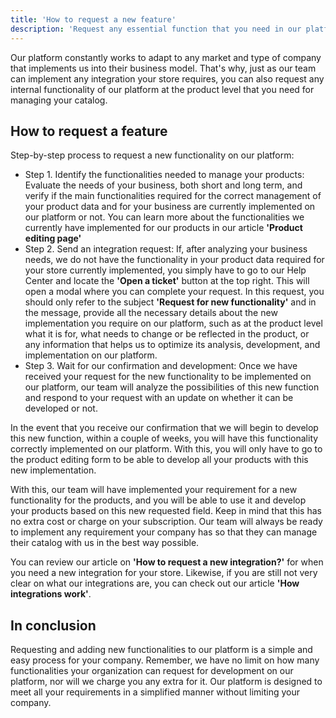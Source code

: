 ```yaml
---
title: 'How to request a new feature'
description: 'Request any essential function that you need in our platform.'
---
```


Our platform constantly works to adapt to any market and type of company that implements us into their business model. That's why, just as our team can implement any integration your store requires, you can also request any internal functionality of our platform at the product level that you need for managing your catalog.

## How to request a feature

Step-by-step process to request a new functionality on our platform:

- Step 1. Identify the functionalities needed to manage your products: Evaluate the needs of your business, both short and long term, and verify if the main functionalities required for the correct management of your product data and for your business are currently implemented on our platform or not. You can learn more about the functionalities we currently have implemented for our products in our article **'Product editing page'**
- Step 2. Send an integration request: If, after analyzing your business needs, we do not have the functionality in your product data required for your store currently implemented, you simply have to go to our Help Center and locate the **'Open a ticket'** button at the top right. This will open a modal where you can complete your request. In this request, you should only refer to the subject **'Request for new functionality'** and in the message, provide all the necessary details about the new implementation you require on our platform, such as at the product level what it is for, what needs to change or be reflected in the product, or any information that helps us to optimize its analysis, development, and implementation on our platform.
- Step 3. Wait for our confirmation and development: Once we have received your request for the new functionality to be implemented on our platform, our team will analyze the possibilities of this new function and respond to your request with an update on whether it can be developed or not.

In the event that you receive our confirmation that we will begin to develop this new function, within a couple of weeks, you will have this functionality correctly implemented on our platform. With this, you will only have to go to the product editing form to be able to develop all your products with this new implementation.

With this, our team will have implemented your requirement for a new functionality for the products, and you will be able to use it and develop your products based on this new requested field. Keep in mind that this has no extra cost or charge on your subscription. Our team will always be ready to implement any requirement your company has so that they can manage their catalog with us in the best way possible.

You can review our article on **'How to request a new integration?'** for when you need a new integration for your store. Likewise, if you are still not very clear on what our integrations are, you can check out our article **'How integrations work'**.

## In conclusion

Requesting and adding new functionalities to our platform is a simple and easy process for your company. Remember, we have no limit on how many functionalities your organization can request for development on our platform, nor will we charge you any extra for it. Our platform is designed to meet all your requirements in a simplified manner without limiting your company.